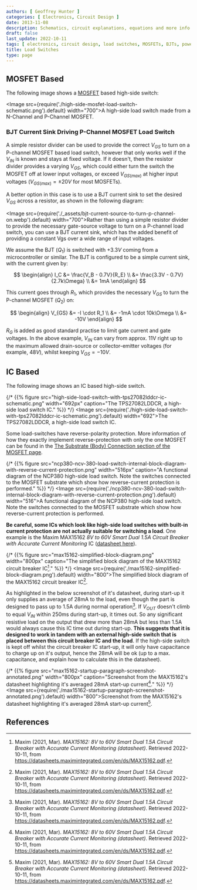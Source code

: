 ```yaml
---
authors: [ Geoffrey Hunter ]
categories: [ Electronics, Circuit Design ]
date: 2013-11-08
description: Schematics, circuit explanations, equations and more info on load switches.
draft: false
last_update: 2022-10-11
tags: [ electronics, circuit design, load switches, MOSFETs, BJTs, power supplies, loads, current sinks, ICs ]
title: Load Switches
type: page
---
```


## MOSFET Based

The following image shows a [MOSFET](/electronics/components/transistors/mosfets/) based high-side switch:

<Image src={require('./high-side-mosfet-load-switch-schematic.png').default} width="700">A high-side load switch made from a N-Channel and P-Channel MOSFET.</Image>

### BJT Current Sink Driving P-Channel MOSFET Load Switch

A simple resistor divider can be used to provide the correct $V_{GS}$ to turn on a P-channel MOSFET based load switch, however that only works well if the $V_{IN}$ is known and stays at fixed voltage. If it doesn't, then the resistor divider provides a varying $V_{GS}$, which could either turn the switch the MOSFET off at lower input voltages, or exceed $V_{GS(max)}$ at higher input voltages ($V_{GS(max)} = \pm 20V$ for most MOSFETs).

A better option in this case is to use a BJT current sink to set the desired $V_{GS}$ across a resistor, as shown in the following diagram:

<Image src={require('./_assets/bjt-current-source-to-turn-p-channel-on.webp').default} width="700">Rather than using a simple resistor divider to provide the necessary gate-source voltage to turn on a P-channel load switch, you can use a BJT current sink, which has the added benefit of providing a constant Vgs over a wide range of input voltages.</Image>

We assume the BJT ($Q_1$) is switched with $+3.3V$ coming from a microcontroller or similar. The BJT is configured to be a simple current sink, with the current given by:

$$
\begin{align}
I_C &= \frac{V_B - 0.7V}{R_E} \\
    &= \frac{3.3V - 0.7V}{2.7k\Omega} \\
    &= 1mA
\end{align}
$$

This current goes through $R_1$, which provides the necessary $V_{GS}$ to turn the P-channel MOSFET ($Q_2$) on:

$$
\begin{align}
V_{GS}  &= -I \cdot R_1 \\
        &= -1mA \cdot 10k\Omega \\
        &= -10V
\end{align}
$$

$R_G$ is added as good standard practise to limit gate current and gate voltages. In the above example, $V_{IN}$ can vary from approx. 11V right up to the maximum allowed drain-source or collector-emitter voltages (for example, $48V$), whilst keeping $V_{GS} = -10V$.

## IC Based

The following image shows an IC based high-side switch.

{/* {{% figure src="high-side-load-switch-with-tps27082lddcr-ic-schematic.png" width="692px" caption="The TPS27082LDDCR, a high-side load switch IC."  %}} */}
<Image src={require('./high-side-load-switch-with-tps27082lddcr-ic-schematic.png').default} width="692">The TPS27082LDDCR, a high-side load switch IC.</Image>

Some load-switches have reverse-polarity protection. More information of how they exactly implement reverse-protection with only the one MOSFET can be found in the [The Substrate (Body) Connection section of the MOSFET page](/electronics/components/transistors/mosfets/index.mdx#the-body-effect-and-connecting-the-substrate-to-the-source).

{/* {{% figure src="ncp380-ncv-380-load-switch-internal-block-diagram-with-reverse-current-protection.png" width="516px" caption="A functional diagram of the NCP380 high-side load switch. Note the switches connected to the MOSFET substrate which show how reverse-current protection is performed."  %}} */}
<Image src={require('./ncp380-ncv-380-load-switch-internal-block-diagram-with-reverse-current-protection.png').default} width="516">A functional diagram of the NCP380 high-side load switch. Note the switches connected to the MOSFET substrate which show how reverse-current protection is performed.</Image>

**Be careful, some ICs which look like high-side load switches with built-in current protection are not actually suitable for switching a load**. One example is the Maxim MAX15162 _8V to 60V Smart Dual 1.5A Circuit Breaker with Accurate Current Monitoring_ IC ([datasheet here](https://datasheets.maximintegrated.com/en/ds/MAX15162.pdf)).

{/* {{% figure src="max15162-simplified-block-diagram.png" width="800px" caption="The simplified block diagram of the MAX15162 circuit breaker IC[^bib-maxim-max15162-ds]." %}} */}
<Image src={require('./max15162-simplified-block-diagram.png').default} width="800">The simplified block diagram of the MAX15162 circuit breaker IC[^bib-maxim-max15162-ds].</Image>

As highlighted in the below screenshot of it's datasheet, during start-up it only supplies an average of 28mA to the load, even though the part is designed to pass up to 1.5A during normal operation[^bib-maxim-max15162-ds]. If $V_{OUT}$ doesn't climb to equal $V_{IN}$ within 250ms during start-up, it times out. So any significant resistive load on the output that drew more than 28mA but less than 1.5A would always cause this IC time out during start-up. **This suggests that it is designed to work in tandem with an external high-side switch that is placed between this circuit breaker IC and the load**. If the high-side switch is kept off whilst the circuit breaker IC start-up, it will only have capacitance to charge up on it's output, hence the 28mA will be ok (up to a max. capacitance, and explain how to calculate this in the datasheet).

{/* {{% figure src="max15162-startup-paragraph-screenshot-annotated.png" width="800px" caption="Screenshot from the MAX15162's datasheet highlighting it's averaged 28mA start-up current[^bib-maxim-max15162-ds]." %}} */}
<Image src={require('./max15162-startup-paragraph-screenshot-annotated.png').default} width="800">Screenshot from the MAX15162's datasheet highlighting it's averaged 28mA start-up current[^bib-maxim-max15162-ds].</Image>

## References

[^bib-maxim-max15162-ds]: Maxim (2021, Mar). _MAX15162: 8V to 60V Smart Dual 1.5A Circuit Breaker with Accurate Current Monitoring (datasheet)_. Retrieved 2022-10-11, from https://datasheets.maximintegrated.com/en/ds/MAX15162.pdf.
